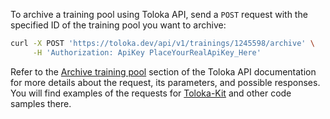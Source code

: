 To archive a training pool using Toloka API, send a `POST` request with the specified ID of the training pool you want to archive:

```bash
curl -X POST 'https://toloka.dev/api/v1/trainings/1245598/archive' \
     -H 'Authorization: ApiKey PlaceYourRealApiKey_Here'
```

<Note mode="tip" title="Visit Toloka API reference">

Refer to the [Archive training pool](https://toloka.ai/docs/api/api-reference/#post-/trainings/-id-/archive) section of the Toloka API documentation for more details about the request, its parameters, and possible responses. You will find examples of the requests for [Toloka-Kit](/docs/toloka-kit/) and other code samples there.

</Note>